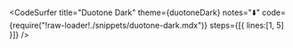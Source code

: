 
<CodeSurfer
  title="Duotone Dark"
  theme={duotoneDark}
  notes="⬇️"
  code={require("!raw-loader!./snippets/duotone-dark.mdx")}
  steps={[{ lines:[1, 5] }]}
/>